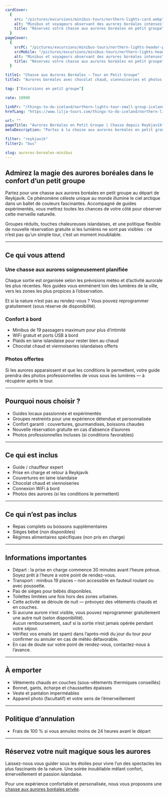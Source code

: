 ```yaml
---
cardCover:
  {
    src: "/pictures/excursions/minibus-tours/northern-lights-card.webp",
    alt: "Minibus et voyageurs observant des aurores boréales intenses",
    title: "Réservez votre chasse aux aurores boréales en petit groupe",
  }
pageCover:
  {
    srcPC: "/pictures/excursions/minibus-tours/northern-lights-header-pc.webp",
    srcMobile: "/pictures/excursions/minibus-tours/northern-lights-header-mobile.webp",
    alt: "Minibus et voyageurs observant des aurores boréales intenses",
    title: "Réservez votre chasse aux aurores boréales en petit groupe",
  }

title1: "Chasse aux Aurores Boréales – Tour en Petit Groupe"
title2: "Aurores boréales avec chocolat chaud, viennoiseries et photos offertes"

tag: ["Excursions en petit groupe"]

rate: 18990

linkFr: "/things-to-do-iceland/northern-lights-tour-small-group-iceland"
hrefLang: "https://www.lilja-tours.com/things-to-do-iceland/northern-lights-tour-small-group-iceland"

url: ""
pageTitle: "Aurores Boréales en Petit Groupe | Chasse depuis Reykjavík"
metaDescription: "Partez à la chasse aux aurores boréales en petit groupe depuis Reykjavík. Chocolat chaud, photos offertes et guide expert. Rebook gratuit si aucun phénomène observé."

filter: "reykjavik"
filter2: "bus"

slug: aurores-boreales-minibus
---
```


## Admirez la magie des aurores boréales dans le confort d’un petit groupe

Partez pour une chasse aux aurores boréales en petit groupe au départ de Reykjavík. Ce phénomène céleste unique au monde illumine le ciel arctique dans un ballet de couleurs fascinantes. Accompagné de guides expérimentés, vous mettrez toutes les chances de votre côté pour observer cette merveille naturelle.

Groupes réduits, touches chaleureuses islandaises, et une politique flexible de nouvelle réservation gratuite si les lumières ne sont pas visibles : ce n’est pas qu’un simple tour, c’est un moment inoubliable.

---

## Ce qui vous attend

### Une chasse aux aurores soigneusement planifiée

Chaque sortie est organisée selon les prévisions météo et d’activité aurorale les plus récentes. Nos guides vous emmènent loin des lumières de la ville, vers les zones les plus propices à l’observation.

Et si la nature n’est pas au rendez-vous ? Vous pouvez reprogrammer gratuitement (sous réserve de disponibilité).

### Confort à bord

- Minibus de 19 passagers maximum pour plus d’intimité
- WiFi gratuit et ports USB à bord
- Plaids en laine islandaise pour rester bien au chaud
- Chocolat chaud et viennoiseries islandaises offerts

### Photos offertes

Si les aurores apparaissent et que les conditions le permettent, votre guide prendra des photos professionnelles de vous sous les lumières — à récupérer après le tour.

---

## Pourquoi nous choisir ?

- Guides locaux passionnés et expérimentés
- Groupes restreints pour une expérience détendue et personnalisée
- Confort garanti : couvertures, gourmandises, boissons chaudes
- Nouvelle réservation gratuite en cas d’absence d’aurores
- Photos professionnelles incluses (si conditions favorables)

---

## Ce qui est inclus

- Guide / chauffeur expert
- Prise en charge et retour à Reykjavík
- Couvertures en laine islandaise
- Chocolat chaud et viennoiseries
- Connexion WiFi à bord
- Photos des aurores (si les conditions le permettent)

---

## Ce qui n’est pas inclus

- Repas complets ou boissons supplémentaires
- Sièges bébé (non disponibles)
- Régimes alimentaires spécifiques (non pris en charge)

---

## Informations importantes

- Départ : la prise en charge commence 30 minutes avant l’heure prévue.  
  Soyez prêt à l’heure à votre point de rendez-vous.
- Transport : minibus 19 places – non accessible en fauteuil roulant ou avec poussette.
- Pas de sièges pour bébés disponibles.
- Toilettes limitées une fois hors des zones urbaines.
- Cette activité se déroule de nuit — prévoyez des vêtements chauds et en couches.
- Si aucune aurore n’est visible, vous pouvez reprogrammer gratuitement une autre nuit (selon disponibilité).  
  Aucun remboursement, sauf si la sortie n’est jamais opérée pendant votre séjour.
- Vérifiez vos emails (et spam) dans l’après-midi du jour du tour pour confirmer ou annuler en cas de météo défavorable.
- En cas de doute sur votre point de rendez-vous, contactez-nous à l’avance.

---

## À emporter

- Vêtements chauds en couches (sous-vêtements thermiques conseillés)
- Bonnet, gants, écharpe et chaussettes épaisses
- Veste et pantalon imperméables
- Appareil photo (facultatif) et votre sens de l’émerveillement

---

## Politique d’annulation

- Frais de 100 % si vous annulez moins de 24 heures avant le départ

---

## Réservez votre nuit magique sous les aurores

Laissez-nous vous guider sous les étoiles pour vivre l’un des spectacles les plus fascinants de la nature. Une soirée inoubliable mêlant confort, émerveillement et passion islandaise.

<script
  type="text/javascript"
  src="https://widgets.bokun.io/assets/javascripts/apps/build/BokunWidgetsLoader.js?bookingChannelUUID=97236c68-b945-4a96-8587-660bdc4c45fd"
  async
></script>

<div
  class="bokunWidget"
  data-src="https://widgets.bokun.io/online-sales/97236c68-b945-4a96-8587-660bdc4c45fd/experience-calendar/744987"
></div>

Pour une expérience confortable et personalisée, nous vous proposons une <a href="/fr/guide-francophone-islande/sortie-privee-aurores-boreales-islande/" title="excursion privée aurores boréales">chasse aux aurores boréales privée</a>.